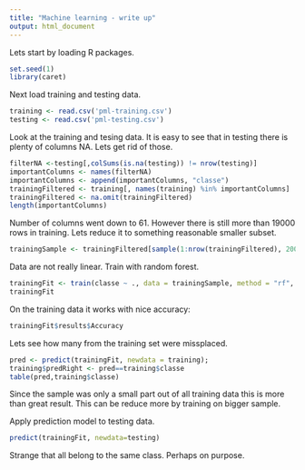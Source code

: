 ```yaml
---
title: "Machine learning - write up"
output: html_document
---
```


Lets start by loading R packages.

```r
set.seed(1)
library(caret)
```

Next load training and testing data.

```r
training <- read.csv('pml-training.csv')
testing <- read.csv('pml-testing.csv')
```

Look at the training and tesing data. It is easy to see that in testing there is plenty of columns NA. Lets get rid of those.

```r
filterNA <-testing[,colSums(is.na(testing)) != nrow(testing)]
importantColumns <- names(filterNA)
importantColumns <- append(importantColumns, "classe")
trainingFiltered <- training[, names(training) %in% importantColumns]
trainingFiltered <- na.omit(trainingFiltered)
length(importantColumns)
```

Number of columns went down to 61. However there is still more than 19000 rows in training. Lets reduce it to something reasonable smaller subset.

```r
trainingSample <- trainingFiltered[sample(1:nrow(trainingFiltered), 200, replace=FALSE),]
```

Data are not really linear. Train with random forest.

```r
trainingFit <- train(classe ~ ., data = trainingSample, method = "rf", prox=TRUE)
trainingFit
```

On the training data it works with nice accuracy:

```r
trainingFit$results$Accuracy
```

Lets see how many from the training set were missplaced.

```r
pred <- predict(trainingFit, newdata = training);
training$predRight <- pred==training$classe
table(pred,training$classe)
```

Since the sample was only a small part out of all training data this is more than great result. This can be reduce more by training on bigger sample. 

Apply prediction model to testing data.

```r
predict(trainingFit, newdata=testing)
```

Strange that all belong to the same class. Perhaps on purpose.